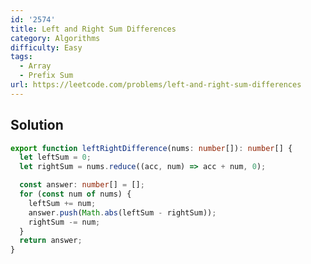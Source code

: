 ```yaml
---
id: '2574'
title: Left and Right Sum Differences
category: Algorithms
difficulty: Easy
tags:
  - Array
  - Prefix Sum
url: https://leetcode.com/problems/left-and-right-sum-differences
---
```


## Solution

```typescript showLineNumbers
export function leftRightDifference(nums: number[]): number[] {
  let leftSum = 0;
  let rightSum = nums.reduce((acc, num) => acc + num, 0);

  const answer: number[] = [];
  for (const num of nums) {
    leftSum += num;
    answer.push(Math.abs(leftSum - rightSum));
    rightSum -= num;
  }
  return answer;
}
```
